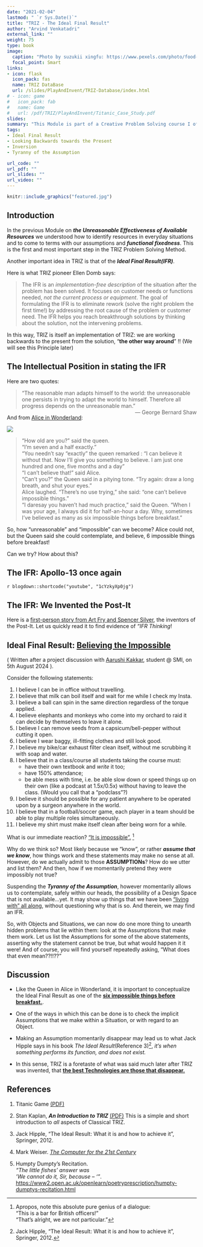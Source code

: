 ```yaml
---
date: "2021-02-04"
lastmod: " `r Sys.Date()`"
title: "TRIZ - The Ideal Final Result"
author: "Arvind Venkatadri"
external_link: ""
weight: 75
type: book
image:
  caption: "Photo by suzukii xingfu: https://www.pexels.com/photo/food-photography-of-food-and-wine-bottles-on-table-inside-boat-872835/"
  focal_point: Smart
links:
- icon: flask
  icon_pack: fas
  name: TRIZ DataBase
  url: /slides/PlayAndInvent/TRIZ-Database/index.html
# - icon: game
#   icon_pack: fab
#   name: Game
#   url: /pdf/TRIZ/PlayAndInvent/Titanic_Case_Study.pdf
slides: 
summary: "This Module is part of a Creative Problem Solving course I offer at Srishti Manipal Institute, Bangalore"
tags:
- Ideal Final Result
- Looking Backwards towards the Present 
- Inversion
- Tyranny of the Assumption

url_code: ""
url_pdf: ""
url_slides: ""
url_video: ""
---
```




```r
knitr::include_graphics("featured.jpg")

```


## Introduction

In the previous Module on ***the Unreasonable Effectiveness of Available Resources*** we understood how to identify resources in everyday situations and to come to terms with our assumptions and ***functional fixedness***. This is the first and most important step in the TRIZ Problem Solving Method. 

Another important idea in TRIZ is that of the ***Ideal Final Result(IFR)***. 

Here is what TRIZ pioneer Ellen Domb says:  

> The IFR is an *implementation-free description* of the situation after the problem has been solved. It focuses on customer needs or functions needed, *not the current process or equipment*. The goal of formulating the IFR is to eliminate rework (solve the right problem the first time!) by addressing the root cause of the problem or customer need. The IFR helps you reach breakthrough solutions by thinking about the solution, not the intervening problems.

In this way, TRIZ is itself an implementation of TRIZ: we are working backwards to the present from the solution, "**the other way around**" !! (We will see this Principle later)

## The Intellectual Position in stating the IFR

Here are two quotes:

> “The reasonable man adapts himself to the world: the unreasonable one persists in trying to adapt the world to himself. Therefore all progress depends on the unreasonable man.” 
[— George Bernard Shaw]{style="float:right"}



And from <u>[Alice in Wonderland](https://www.alice-in-wonderland.net)</u>:

![](https://www.alice-in-wonderland.net/wp-content/uploads/2book25.jpg)

> “How old are you?” said the queen.\
> “I’m seven and a half exactly.”\
> “You needn't say “exactly” the queen remarked : “I can believe it without that. Now I’ll give you something to believe. I am just one hundred and one, five months and a day”\
>“I can’t believe that!” said Alice.\
> “Can’t you?” the Queen said in a pitying tone. “Try again: draw a long breath, and shut your eyes.”\
> Alice laughed. “There’s no use trying,” she said: “one can’t believe impossible things.”\
> “I daresay you haven’t had much practice,” said the Queen. “When I was your age, I always did it for half-an-hour a day. Why, sometimes I’ve believed as many as six impossible things before breakfast.”\

So, how "unreasonable" and "impossible" can we become? Alice could not, but the Queen said she could contemplate, and believe, 6 impossible things before breakfast! 

Can we try? How about this?

## The IFR: Apollo-13 once again

`r blogdown::shortcode("youtube", "1cYzkyXp0jg")` 

## The IFR: We Invented the Post-It

Here is a <u>[first-person story from Art Fry and Spencer Silver](pdf/W1D1 - First Person_ ‘We invented the Post-it Note’ - FT.pdf)</u>, the inventors of the Post-It. Let us quickly read it to find evidence of *"IFR Thinking*!


## Ideal Final Result: <u>[Believing the Impossible](https://www.youtube.com/watch?v=SvJYbg4zsR0&t=48s)</u>

( Written after a project discussion with <u>[Aarushi Kakkar](https://in.linkedin.com/in/aarushi-kakkar-8b218a213)</u>, student @ SMI, on 5th August 2024 ).

Consider the following statements:

1. I believe I can be in office without travelling.\
1. I believe that milk can boil itself and wait for me while I check my Insta.\
1. I believe a ball can spin in the same direction regardless of the torque applied. 
1. I believe elephants and monkeys who come into my orchard to raid it can decide by themselves to leave it alone.
1. I believe I can remove seeds from a capsicum/bell-pepper without cutting it open.
1. I believe I wear baggy, ill-fitting clothes and still look good.
1. I believe my bike/car exhaust filter clean itself, without me scrubbing it with soap and water.
1. I believe that in a class/course all students taking the course must:
    - have their own textbook and *write* it too;
    - have 150% attendance;
    - be able mess with time, i.e. be able slow down or speed things up on their own (like a podcast at 1.5x/0.5x) without having to leave the class. (Would you call that a "podclass"?)
2. I believe it should be possible for any patient anywhere to be operated upon by a surgeon anywhere in the world. 
3. I believe that in a football/soccer game, each player in a team should be able to play multiple roles simultaneously. 
4. I believe my shirt must make itself clean after being worn for a while. 


What is our immediate reaction? <u>["It is impossible".](https://youtu.be/bp3wkmCF2cU)</u> ^[Apropos, note this absolute pure genius of a dialogue: <br>
"This is a bar for British officers!"<br>
"That's alright, we are not particular."]

Why do we think so? Most likely because we "know", or rather ***assume that we know***, how things work and these statements may make no sense at all. However, do we actually admit to those **ASSUMPTIONs**? How do we utter and list them? And then, how if we momentarily pretend they were impossibly not true?

Suspending the ***Tyranny of the Assumption***, however momentarily allows us to contemplate, safely within our heads, the possibility of a Design Space that is not available...yet. It may show up things that we have been <u>["living with" all along](https://www.strategy-business.com/article/11109)</u>, without questioning why that is so. And therein, we may find an IFR. 

So, with Objects and Situations, we can now do one more thing to unearth hidden problems that lie within them: look at the Assumptions that make them work.  Let us list the Assumptions for some of the above statements, asserting why the statement cannot be true, but what would happen it it were! And of course, you will find yourself repeatedly asking, "What does that even mean??!!??" 


## Discussion

- Like the Queen in Alice in Wonderland, it is important to conceptualize the Ideal Final Result as one of the <u>[**six impossible things before breakfast.**](http://www.literaturepage.com/read/throughthelookingglass-42.html)</u>. 
- One of the ways in which this can be done is to check the implicit Assumptions that we make within a Situation, or with regard to an Object. 
- Making an Assumption momentarily disappear may lead us to what Jack Hipple says in his book *The Ideal Result*(Reference 3)^[Jack Hipple, "The Ideal Result: What it is and how to achieve it", Springer, 2012.], *it's when something performs its function, and does not exist.*

- In this sense, TRIZ is a foretaste of what was said much later after TRIZ was invented, that <u>[**the best Technologies are those that disappear.**](https://web.archive.org/web/20141022035044/http://www.ubiq.com/hypertext/weiser/SciAmDraft3.html)</u>


## References

1. Titanic Game [(PDF)](pdf/TRIZ/Titanic_Case_Study.pdf)

1. Stan Kaplan, ***An Introduction to TRIZ*** <u>[(PDF)](pdf/TRIZ/Stan Kaplan-Intro-to-TRIZ.pdf)</u>
This is a simple and short introduction to *all* aspects of Classical TRIZ.

1. Jack Hipple, "The Ideal Result: What it is and how to achieve it", Springer, 2012.

1. Mark Weiser. <u>[*The Computer for the 21st Century*](https://web.archive.org/web/20141022035044/http://www.ubiq.com/hypertext/weiser/SciAmDraft3.html)</u>

1. Humpty Dumpty's Recitation.<br>
*"The little fishes’ answer was<br>
‘We cannot do it, Sir, because – ‘ "*. <br> <u><https://www2.open.ac.uk/openlearn/poetryprescription/humpty-dumptys-recitation.html></u>


